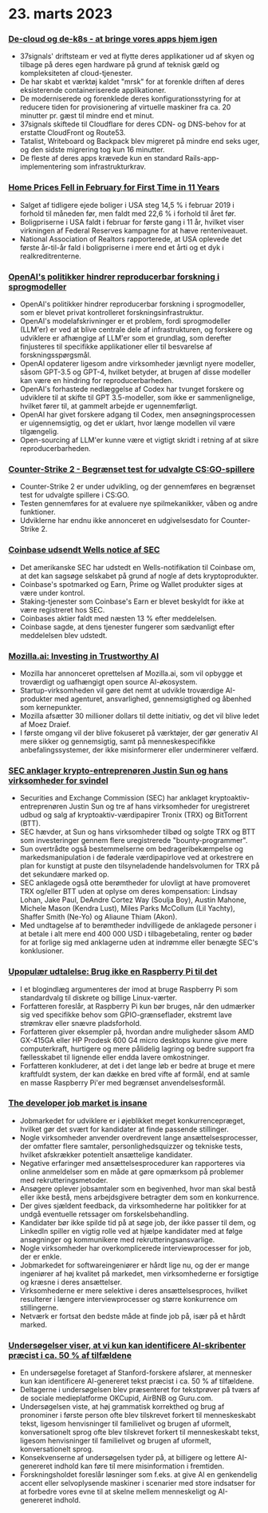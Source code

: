 

<CallToAction />

<Steps>

# 23. marts 2023

### [De-cloud og de-k8s - at bringe vores apps hjem igen](https://dev.37signals.com/bringing-our-apps-back-home/?ref=hackernewsgpt.com)

- 37signals' driftsteam er ved at flytte deres applikationer ud af skyen og tilbage på deres egen hardware på grund af teknisk gæld og kompleksiteten af cloud-tjenester.
- De har skabt et værktøj kaldet "mrsk" for at forenkle driften af deres eksisterende containeriserede applikationer.
- De moderniserede og forenklede deres konfigurationsstyring for at reducere tiden for provisionering af virtuelle maskiner fra ca. 20 minutter pr. gæst til mindre end et minut.
- 37signals skiftede til Cloudflare for deres CDN- og DNS-behov for at erstatte CloudFront og Route53.
- Tatalist, Writeboard og Backpack blev migreret på mindre end seks uger, og den sidste migrering tog kun 16 minutter.
- De fleste af deres apps krævede kun en standard Rails-app-implementering som infrastrukturkrav.

### [Home Prices Fell in February for First Time in 11 Years](https://www.wsj.com/articles/home-prices-fell-in-february-for-first-time-in-11-years-73df0107?ref=hackernewsgpt.com)

- Salget af tidligere ejede boliger i USA steg 14,5 % i februar 2019 i forhold til måneden før, men faldt med 22,6 % i forhold til året før.
- Boligpriserne i USA faldt i februar for første gang i 11 år, hvilket viser virkningen af Federal Reserves kampagne for at hæve renteniveauet.
- National Association of Realtors rapporterede, at USA oplevede det første år-til-år fald i boligpriserne i mere end et årti og et dyk i realkreditrenterne.

### [OpenAI's politikker hindrer reproducerbar forskning i sprogmodeller](https://aisnakeoil.substack.com/p/openais-policies-hinder-reproducible?ref=hackernewsgpt.com)

- OpenAI's politikker hindrer reproducerbar forskning i sprogmodeller, som er blevet privat kontrolleret forskningsinfrastruktur.
- OpenAI's modelafskrivninger er et problem, fordi sprogmodeller (LLM'er) er ved at blive centrale dele af infrastrukturen, og forskere og udviklere er afhængige af LLM'er som et grundlag, som derefter finjusteres til specifikke applikationer eller til besvarelse af forskningsspørgsmål.
- OpenAI opdaterer ligesom andre virksomheder jævnligt nyere modeller, såsom GPT-3.5 og GPT-4, hvilket betyder, at brugen af disse modeller kan være en hindring for reproducerbarheden.
- OpenAI's forhastede nedlæggelse af Codex har tvunget forskere og udviklere til at skifte til GPT 3.5-modeller, som ikke er sammenlignelige, hvilket fører til, at gammelt arbejde er ugennemførligt.
- OpenAI har givet forskere adgang til Codex, men ansøgningsprocessen er uigennemsigtig, og det er uklart, hvor længe modellen vil være tilgængelig.
- Open-sourcing af LLM'er kunne være et vigtigt skridt i retning af at sikre reproducerbarheden.

### [Counter-Strike 2 - Begrænset test for udvalgte CS:GO-spillere](https://counter-strike.net/cs2?ref=hackernewsgpt.com)

- Counter-Strike 2 er under udvikling, og der gennemføres en begrænset test for udvalgte spillere i CS:GO.
- Testen gennemføres for at evaluere nye spilmekanikker, våben og andre funktioner.
- Udviklerne har endnu ikke annonceret en udgivelsesdato for Counter-Strike 2.

### [Coinbase udsendt Wells notice af SEC](https://www.reuters.com/legal/coinbase-issued-wells-notice-by-sec-2023-03-22/?ref=hackernewsgpt.com)

- Det amerikanske SEC har udstedt en Wells-notifikation til Coinbase om, at det kan sagsøge selskabet på grund af nogle af dets kryptoprodukter.
- Coinbase's spotmarked og Earn, Prime og Wallet produkter siges at være under kontrol.
- Staking-tjenester som Coinbase's Earn er blevet beskyldt for ikke at være registreret hos SEC.
- Coinbases aktier faldt med næsten 13 % efter meddelelsen.
- Coinbase sagde, at dens tjenester fungerer som sædvanligt efter meddelelsen blev udstedt.

### [Mozilla.ai: Investing in Trustworthy AI](https://blog.mozilla.org/en/mozilla/introducing-mozilla-ai-investing-in-trustworthy-ai/?ref=hackernewsgpt.com)

- Mozilla har annonceret oprettelsen af Mozilla.ai, som vil opbygge et troværdigt og uafhængigt open source AI-økosystem.
- Startup-virksomheden vil gøre det nemt at udvikle troværdige AI-produkter med agenturet, ansvarlighed, gennemsigtighed og åbenhed som kernepunkter.
- Mozilla afsætter 30 millioner dollars til dette initiativ, og det vil blive ledet af Moez Draief.
- I første omgang vil der blive fokuseret på værktøjer, der gør generativ AI mere sikker og gennemsigtig, samt på menneskespecifikke anbefalingssystemer, der ikke misinformerer eller underminerer velfærd.

### [SEC anklager krypto-entreprenøren Justin Sun og hans virksomheder for svindel](https://www.sec.gov/news/press-release/2023-59?ref=hackernewsgpt.com)

- Securities and Exchange Commission (SEC) har anklaget kryptoaktiv-entreprenøren Justin Sun og tre af hans virksomheder for uregistreret udbud og salg af kryptoaktiv-værdipapirer Tronix (TRX) og BitTorrent (BTT).
- SEC hævder, at Sun og hans virksomheder tilbød og solgte TRX og BTT som investeringer gennem flere uregistrerede "bounty-programmer".
- Sun overtrådte også bestemmelserne om bedrageribekæmpelse og markedsmanipulation i de føderale værdipapirlove ved at orkestrere en plan for kunstigt at puste den tilsyneladende handelsvolumen for TRX på det sekundære marked op.
- SEC anklagede også otte berømtheder for ulovligt at have promoveret TRX og/eller BTT uden at oplyse om deres kompensation: Lindsay Lohan, Jake Paul, DeAndre Cortez Way (Soulja Boy), Austin Mahone, Michele Mason (Kendra Lust), Miles Parks McCollum (Lil Yachty), Shaffer Smith (Ne-Yo) og Aliaune Thiam (Akon).
- Med undtagelse af to berømtheder indvilligede de anklagede personer i at betale i alt mere end 400 000 USD i tilbagebetaling, renter og bøder for at forlige sig med anklagerne uden at indrømme eller benægte SEC's konklusioner.

### [Upopulær udtalelse: Brug ikke en Raspberry Pi til det](https://set-inform.com/2021/08/24/unpopular-opinion-dont-use-a-raspberry-pi-for-that/?ref=hackernewsgpt.com)

- I et blogindlæg argumenteres der imod at bruge Raspberry Pi som standardvalg til diskrete og billige Linux-værter.
- Forfatteren foreslår, at Raspberry Pi kun bør bruges, når den udmærker sig ved specifikke behov som GPIO-grænseflader, ekstremt lave strømkrav eller snævre pladsforhold.
- Forfatteren giver eksempler på, hvordan andre muligheder såsom AMD GX-415GA eller HP Prodesk 600 G4 micro desktops kunne give mere computerkraft, hurtigere og mere pålidelig lagring og bedre support fra fællesskabet til lignende eller endda lavere omkostninger.
- Forfatteren konkluderer, at det i det lange løb er bedre at bruge et mere kraftfuldt system, der kan dække en bred vifte af formål, end at samle en masse Raspberry Pi'er med begrænset anvendelsesformål.

### [The developer job market is insane](https://old.reddit.com/r/ExperiencedDevs/comments/11xq5cz/the_developer_job_market_is_insane_right_now/?ref=hackernewsgpt.com)

- Jobmarkedet for udviklere er i øjeblikket meget konkurrencepræget, hvilket gør det svært for kandidater at finde passende stillinger.
- Nogle virksomheder anvender overdrevent lange ansættelsesprocesser, der omfatter flere samtaler, personlighedsquizzer og tekniske tests, hvilket afskrækker potentielt ansættelige kandidater.
- Negative erfaringer med ansættelsesprocedurer kan rapporteres via online anmeldelser som en måde at gøre opmærksom på problemer med rekrutteringsmetoder.
- Ansøgere oplever jobsamtaler som en begivenhed, hvor man skal bestå eller ikke bestå, mens arbejdsgivere betragter dem som en konkurrence.
- Der gives sjældent feedback, da virksomhederne har politikker for at undgå eventuelle retssager om forskelsbehandling.
- Kandidater bør ikke spilde tid på at søge job, der ikke passer til dem, og LinkedIn spiller en vigtig rolle ved at hjælpe kandidater med at følge ansøgninger og kommunikere med rekrutteringsansvarlige.
- Nogle virksomheder har overkomplicerede interviewprocesser for job, der er enkle.
- Jobmarkedet for softwareingeniører er hårdt lige nu, og der er mange ingeniører af høj kvalitet på markedet, men virksomhederne er forsigtige og kræsne i deres ansættelser.
- Virksomhederne er mere selektive i deres ansættelsesproces, hvilket resulterer i længere interviewprocesser og større konkurrence om stillingerne.
- Netværk er fortsat den bedste måde at finde job på, især på et hårdt marked.

### [Undersøgelser viser, at vi kun kan identificere AI-skribenter præcist i ca. 50 % af tilfældene](https://hai.stanford.edu/news/was-written-human-or-ai-tsu?ref=hackernewsgpt.com)

- En undersøgelse foretaget af Stanford-forskere afslører, at mennesker kun kan identificere AI-genereret tekst præcist i ca. 50 % af tilfældene.
- Deltagerne i undersøgelsen blev præsenteret for tekstprøver på tværs af de sociale medieplatforme OKCupid, AirBNB og Guru.com.
- Undersøgelsen viste, at høj grammatisk korrekthed og brug af pronominer i første person ofte blev tilskrevet forkert til menneskeskabt tekst, ligesom henvisninger til familielivet og brugen af uformelt, konversationelt sprog ofte blev tilskrevet forkert til menneskeskabt tekst, ligesom henvisninger til familielivet og brugen af uformelt, konversationelt sprog.
- Konsekvenserne af undersøgelsen tyder på, at billigere og lettere AI-genereret indhold kan føre til mere misinformation i fremtiden.
- Forskningsholdet foreslår løsninger som f.eks. at give AI en genkendelig accent eller selvoplysende maskiner i scenarier med store indsatser for at forbedre vores evne til at skelne mellem menneskeligt og AI-genereret indhold.

</Steps>

